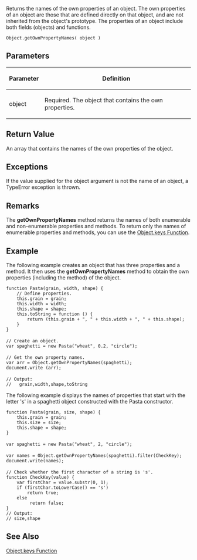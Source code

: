 Returns the names of the own properties of an object. The own properties of an object are those that are defined directly on that object, and are not inherited from the object's prototype. The properties of an object include both fields (objects) and functions.

 Object.getOwnPropertyNames( object )
==Parameters==
{| class='wikitable'
|-
! Parameter
! Definition
|-
| object
| Required. The object that contains the own properties.
|}

==Return Value==
An array that contains the names of the own properties of the object.


==Exceptions==
If the value supplied for the object argument is not the name of an object, a TypeError exception is thrown.


==Remarks==
The '''getOwnPropertyNames''' method returns the names of both enumerable and non-enumerable properties and methods. To return only the names of enumerable properties and methods, you can use the [[javascript/Object/keys|Object.keys Function]].


==Example==
The following example creates an object that has three properties and a method. It then uses the '''getOwnPropertyNames''' method to obtain the own properties (including the method) of the object.

 function Pasta(grain, width, shape) {
     // Define properties.
     this.grain = grain;
     this.width = width;
     this.shape = shape;
     this.toString = function () {
         return (this.grain + ", " + this.width + ", " + this.shape);
     }
 }
 
 // Create an object.
 var spaghetti = new Pasta("wheat", 0.2, "circle");
 
 // Get the own property names.
 var arr = Object.getOwnPropertyNames(spaghetti);
 document.write (arr);
 
 // Output:
 //   grain,width,shape,toString
The following example displays the names of properties that start with the letter 's' in a spaghetti object constructed with the Pasta constructor.

 function Pasta(grain, size, shape) {
     this.grain = grain; 
     this.size = size; 
     this.shape = shape; 
 }
 
 var spaghetti = new Pasta("wheat", 2, "circle");
 
 var names = Object.getOwnPropertyNames(spaghetti).filter(CheckKey);
 document.write(names); 
 
 // Check whether the first character of a string is 's'. 
 function CheckKey(value) {
     var firstChar = value.substr(0, 1); 
     if (firstChar.toLowerCase() == 's')
         return true; 
     else
          return false; 
 }
 // Output:
 // size,shape

==See Also==

              
[[javascript/Object/keys|Object.keys Function]]
